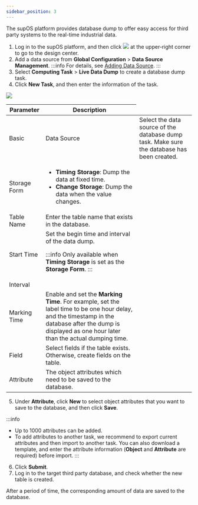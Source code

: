```yaml
---
sidebar_position: 3
---
```


The supOS platform provides database dump to offer easy access for third
party systems to the real-time industrial data.

1. Log in to the supOS platform, and then click <img src="https://wordpressfreezonex.oss-accelerate.aliyuncs.com/platform/7.png" /> at the upper-right corner to go to the design center.
2. Add a data source from <strong>Global Configuration</strong> > <strong>Data Source Management</strong>.
:::info
For details, see <a href="Adding Data Source">Adding Data Source</a>.
:::
3. Select <strong>Computing Task</strong> > <strong>Live Data Dump</strong> to create a database dump task.
4. Click <strong>New Task</strong>, and then enter the information of the task.

<img width={700} src="https://wordpressfreezonex.oss-accelerate.aliyuncs.com/platform/35.png"/>

<table>
<colgroup>
<col style={{ width: "19.011406844106464%" }} />
<col style={{ width: "24.14448669201521%" }} />
<col style={{ width: "56.84410646387833%" }} />
</colgroup>
<thead>
<tr>
<th colSpan={2}>
Parameter
</th>
<th>
Description
</th>
</tr>
</thead>
<tbody>
<tr>
<td rowSpan={6}>
Basic
</td>
<td>
Data Source
</td>
<td>
Select the data source of the database dump task. Make
sure the database has been created.
</td>
</tr>
<tr>
<td>
Storage Form
</td>
<td>
<ul>
<li>
<strong>Timing Storage</strong>: Dump the data at fixed time.
</li>
<li>
<strong>Change Storage</strong>: Dump the data when the value changes.
</li>
</ul>
</td>
</tr>
<tr>
<td>
Table Name
</td>
<td>
Enter the table name that exists in the database.
</td>
</tr>
<tr>
<td>
Start Time
</td>
<td rowSpan={2}>
Set the begin time and interval of the data dump.

:::info
Only available when <strong>Timing Storage</strong> is set as the <strong>Storage Form</strong>.
:::

</td>
</tr>
<tr>
<td>
Interval
</td>
</tr>
<tr>
<td>
Marking Time
</td>
<td>
Enable and set the <strong>Marking Time</strong>. For example, set the label time to be one hour delay, and the timestamp in the database after the dump is displayed as one hour later than the actual dumping time.
</td>
</tr>
<tr>
<td colSpan={2}>
Field
</td>
<td>
Select fields if the table exists. Otherwise, create fields on the table.
</td>
</tr>
<tr>
<td colSpan={2}>
Attribute
</td>
<td>
The object attributes which need to be saved to the database.
</td>
</tr>
</tbody>
</table>

5. Under <strong>Attribute</strong>, click <strong>New</strong> to select object attributes that you want to save to the database, and then click <strong>Save</strong>.

:::info
- Up to 1000 attributes can be added.
- To add attributes to another task, we recommend to export current attributes and then import to another task. You can also download a template, and enter the attribute
information (<strong>Object</strong> and <strong>Attribute</strong> are required) before import.
:::

6. Click <strong>Submit</strong>.
7. Log in to the target third party database, and check whether the new table is created.<br/>

After a period of time, the corresponding amount of data are saved to the database.
